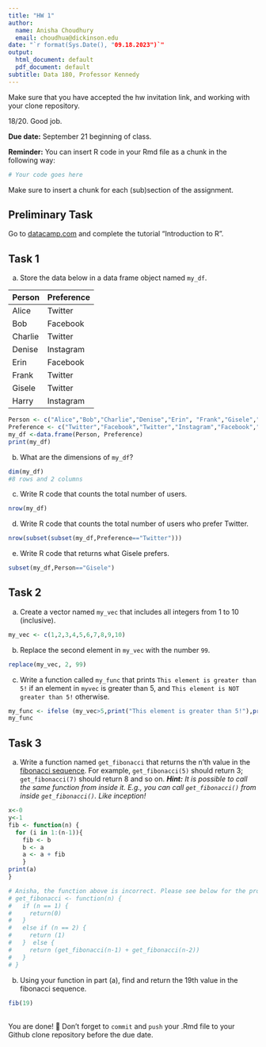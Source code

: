 ```yaml
---
title: "HW 1"
author:
  name: Anisha Choudhury
  email: choudhua@dickinson.edu
date: "`r format(Sys.Date(), "09.18.2023")`"
output:
  html_document: default
  pdf_document: default
subtitle: Data 180, Professor Kennedy
---
```

Make sure that you have accepted the hw invitation link, and working with your clone repository.

18/20. Good job. 

**Due date:** September 21 beginning of class.

**Reminder:** You can insert R code in your Rmd file as a chunk in the following way:
```r
# Your code goes here
```
Make sure to insert a chunk for each (sub)section of the assignment.

## Preliminary Task
Go to [datacamp.com](https://datacamp.com) and complete the tutorial "Introduction to R".


## Task 1
a) Store the data below in a data frame object named `my_df`.


|Person | Preference|
|:------|:----------|
|Alice | Twitter |
| Bob | Facebook |
| Charlie | Twitter |
| Denise | Instagram |
| Erin | Facebook |
| Frank | Twitter |
| Gisele | Twitter |
| Harry | Instagram |
```r
Person <- c("Alice","Bob","Charlie","Denise","Erin", "Frank","Gisele","Harry")
Preference <- c("Twitter","Facebook","Twitter","Instagram","Facebook","Twitter","Twitter","Instagram")
my_df <-data.frame(Person, Preference)
print(my_df)
```
b) What are the dimensions of `my_df`?
```r
dim(my_df)
#8 rows and 2 columns
```
c) Write R code that counts the total number of users.
```r
nrow(my_df)
```
d) Write R code that counts the total number of users who prefer Twitter.
```r
nrow(subset(subset(my_df,Preference=="Twitter")))
```
e) Write R code that returns what Gisele prefers.
```r
subset(my_df,Person=="Gisele")
```
## Task 2
a) Create a vector named `my_vec` that includes all integers from 1 to 10 (inclusive).
```r
my_vec <- c(1,2,3,4,5,6,7,8,9,10)
```
b) Replace the second element in `my_vec` with the number `99`.
```r
replace(my_vec, 2, 99)
```
c) Write a function called `my_func` that prints `This element is greater than 5!` if an element in `myvec` is greater than 5, and `This element is NOT greater than 5!` otherwise.
```r
my_func <- ifelse (my_vec>5,print("This element is greater than 5!"),print("This element is not greater than 5")) 
my_func
```
## Task 3
a. Write a function named `get_fibonacci` that returns the n'th value in the [fibonacci sequence](https://www.mathsisfun.com/numbers/fibonacci-sequence.html). For example, `get_fibonacci(5)` should return 3; `get_fibonacci(7)` should return 8 and so on. ***Hint:** It is possible to call the same function from inside it. E.g., you can call `get_fibonacci()` from inside `get_fibonacci()`. Like inception!*
```r
x<-0
y<-1
fib <- function(n) {
  for (i in 1:(n-1)){
    fib <- b
    b <- a
    a <- a + fib
    }
print(a)
}

# Anisha, the function above is incorrect. Please see below for the proper function.
# get_fibonacci <- function(n) {
#   if (n == 1) {
#     return(0)
#   }
#   else if (n == 2) {
#     return (1)
#   }  else {
#     return (get_fibonacci(n-1) + get_fibonacci(n-2))
#   }
# }
```
b. Using your function in part (a), find and return the 19th value in the fibonacci sequence.
```r
fib(19)
```
<br>
You are done! 🏁 Don't forget to `commit` and `push` your .Rmd file to your Github clone repository before the due date.
<br>

